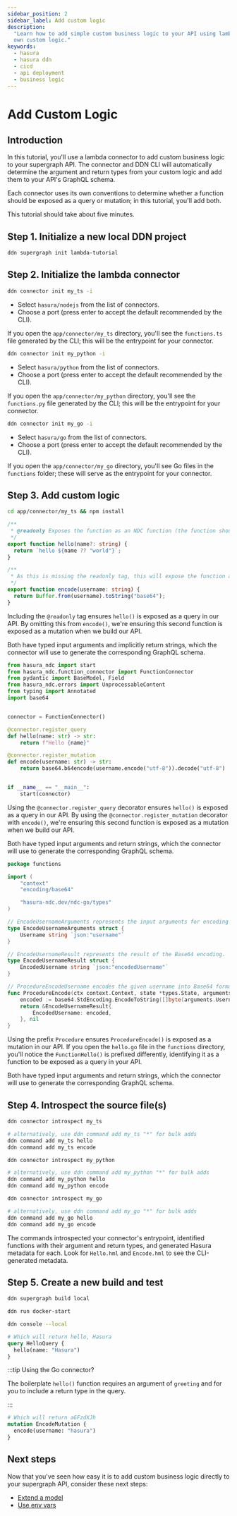 ```yaml
---
sidebar_position: 2
sidebar_label: Add custom logic
description:
  "Learn how to add simple custom business logic to your API using lambda connectors and build on this example with your
  own custom logic."
keywords:
  - hasura
  - hasura ddn
  - cicd
  - api deployment
  - business logic
---
```



# Add Custom Logic

## Introduction

In this tutorial, you'll use a lambda connector to add custom business logic to your supergraph API. The connector and
DDN CLI will automatically determine the argument and return types from your custom logic and add them to your API's
GraphQL schema.

Each connector uses its own conventions to determine whether a function should be exposed as a query or mutation; in
this tutorial, you'll add both.

This tutorial should take about five minutes.

## Step 1. Initialize a new local DDN project

```sh title="Create a new project using the DDN CLI:"
ddn supergraph init lambda-tutorial
```

## Step 2. Initialize the lambda connector

<Tabs groupId="source-preference" className="api-tabs">

<TabItem value="TypeScript" label="TypeScript">

```bash title="Run the following command:"
ddn connector init my_ts -i
```

- Select `hasura/nodejs` from the list of connectors.
- Choose a port (press enter to accept the default recommended by the CLI).

If you open the `app/connector/my_ts` directory, you'll see the `functions.ts` file generated by the CLI; this will be
the entrypoint for your connector.

</TabItem>

<TabItem value="Python" label="Python">

```bash title="Run the following command:"
ddn connector init my_python -i
```

- Select `hasura/python` from the list of connectors.
- Choose a port (press enter to accept the default recommended by the CLI).

If you open the `app/connector/my_python` directory, you'll see the `functions.py` file generated by the CLI; this will
be the entrypoint for your connector.

</TabItem>

<TabItem value="Go" label="Go">

```bash title="Run the following command:"
ddn connector init my_go -i
```

- Select `hasura/go` from the list of connectors.
- Choose a port (press enter to accept the default recommended by the CLI).

If you open the `app/connector/my_go` directory, you'll see Go files in the `functions` folder; these will serve as the
entrypoint for your connector.

</TabItem>

</Tabs>

## Step 3. Add custom logic

<Tabs groupId="source-preference" className="api-tabs">

<TabItem value="TypeScript" label="TypeScript">

```bash title="From the connector directory, install the necessary packages:"
cd app/connector/my_ts && npm install
```

```typescript title="Then, replace the contents of functions.ts with the following:"
/**
 * @readonly Exposes the function as an NDC function (the function should only query data without making modifications)
 */
export function hello(name?: string) {
  return `hello ${name ?? "world"}`;
}

/**
 * As this is missing the readonly tag, this will expose the function as an NDC procedure (the function will be exposed as a mutation in the API)
 */
export function encode(username: string) {
  return Buffer.from(username).toString("base64");
}
```

Including the `@readonly` tag ensures `hello()` is exposed as a query in our API. By omitting this from `encode()`,
we're ensuring this second function is exposed as a mutation when we build our API.

Both have typed input arguments and implicitly return strings, which the connector will use to generate the
corresponding GraphQL schema.

</TabItem>

<TabItem value="Python" label="Python">

```python title="Replace the contents of functions.py with the following:"
from hasura_ndc import start
from hasura_ndc.function_connector import FunctionConnector
from pydantic import BaseModel, Field
from hasura_ndc.errors import UnprocessableContent
from typing import Annotated
import base64


connector = FunctionConnector()

@connector.register_query
def hello(name: str) -> str:
    return f"Hello {name}"

@connector.register_mutation
def encode(username: str) -> str:
    return base64.b64encode(username.encode("utf-8")).decode("utf-8")


if __name__ == "__main__":
    start(connector)
```

Using the `@connector.register_query` decorator ensures `hello()` is exposed as a query in our API. By using the
`@connector.register_mutation` decorator with `encode()`, we're ensuring this second function is exposed as a mutation
when we build our API.

Both have typed input arguments and return strings, which the connector will use to generate the corresponding GraphQL
schema.

</TabItem>

<TabItem value="Go" label="Go">

```go title="Add the following to a new file called app/connector/my_go/functions/encode.go:"
package functions

import (
	"context"
	"encoding/base64"

	"hasura-ndc.dev/ndc-go/types"
)

// EncodeUsernameArguments represents the input arguments for encoding a username.
type EncodeUsernameArguments struct {
	Username string `json:"username"`
}

// EncodeUsernameResult represents the result of the Base64 encoding.
type EncodeUsernameResult struct {
	EncodedUsername string `json:"encodedUsername"`
}

// ProcedureEncodeUsername encodes the given username into Base64 format.
func ProcedureEncode(ctx context.Context, state *types.State, arguments *EncodeUsernameArguments) (*EncodeUsernameResult, error) {
	encoded := base64.StdEncoding.EncodeToString([]byte(arguments.Username))
	return &EncodeUsernameResult{
		EncodedUsername: encoded,
	}, nil
}
```

Using the prefix `Procedure` ensures `ProcedureEncode()` is exposed as a mutation in our API. If you open the `hello.go`
file in the `functions` directory, you'll notice the `FunctionHello()` is prefixed differently, identifying it as a
function to be exposed as a query in your API.

Both have typed input arguments and return strings, which the connector will use to generate the corresponding GraphQL
schema.

</TabItem>

</Tabs>

## Step 4. Introspect the source file(s)

<Tabs groupId="source-preference" className="api-tabs">

<TabItem value="TypeScript" label="TypeScript">

```bash title="Introspect the connector:"
ddn connector introspect my_ts
```

```bash title="Then, we can generate a metadata file for each function using the following command:"
# alternatively, use ddn command add my_ts "*" for bulk adds
ddn command add my_ts hello
ddn command add my_ts encode
```

</TabItem>

<TabItem value="Python" label="Python">

```bash title="Introspect the connector:"
ddn connector introspect my_python
```

```bash title="Then, we can generate a metadata file for each function using the following command:"
# alternatively, use ddn command add my_python "*" for bulk adds
ddn command add my_python hello
ddn command add my_python encode
```

</TabItem>

<TabItem value="Go" label="Go">

```bash title="Introspect the connector:"
ddn connector introspect my_go
```

```bash title="Then, we can generate a metadata file for each function using the following command:"
# alternatively, use ddn command add my_go "*" for bulk adds
ddn command add my_go hello
ddn command add my_go encode
```

</TabItem>

</Tabs>

The commands introspected your connector's entrypoint, identified functions with their argument and return types, and
generated Hasura metadata for each. Look for `Hello.hml` and `Encode.hml` to see the CLI-generated metadata.

## Step 5. Create a new build and test

```bash title="Create a new build:"
ddn supergraph build local
```

```bash title="Start your services:"
ddn run docker-start
```

```bash title="Open your local console:"
ddn console --local
```

```graphql title="Using the GraphiQL explorer, you can now use hello() as a query:"
# Which will return hello, Hasura
query HelloQuery {
  hello(name: "Hasura")
}
```

:::tip Using the Go connector?

The boilerplate `hello()` function requires an argument of `greeting` and for you to include a return type in the query.

:::

```graphql title="And encode() as a mutation:"
# Which will return aGFzdXJh
mutation EncodeMutation {
  encode(username: "hasura")
}
```

## Next steps

Now that you've seen how easy it is to add custom business logic directly to your supergraph API, consider these next
steps:

- [Extend a model](/business-logic/tutorials/2-extend-a-model.mdx)
- [Use env vars](/business-logic/add-env-vars-to-a-lambda.mdx)
